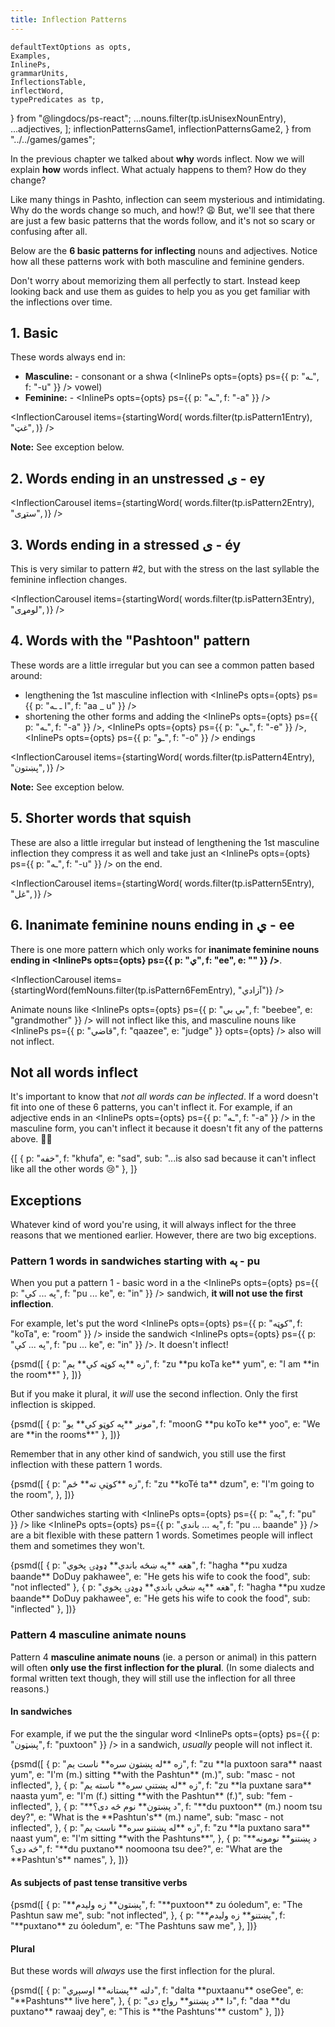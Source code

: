 ```yaml
---
title: Inflection Patterns
---
```





    defaultTextOptions as opts,
    Examples,
    InlinePs,
    grammarUnits,
    InflectionsTable,
    inflectWord,
    typePredicates as tp,
} from "@lingdocs/ps-react";
    ...nouns.filter(tp.isUnisexNounEntry),
    ...adjectives,
];
    inflectionPatternsGame1,
    inflectionPatternsGame2,
} from "../../games/games";

In the <Link to="/inflection/inflection-intro/">previous chapter</Link> we talked about **why** words inflect. Now we will explain **how** words inflect. What actualy happens to them? How do they change?

Like many things in Pashto, inflection can seem mysterious and intimidating. Why do the words change so much, and how!? 😩 But, we'll see that there are just a few basic patterns that the words follow, and it's not so scary or confusing after all.

Below are the **6 basic patterns for inflecting** nouns and adjectives. Notice how all these patterns work with both masculine and feminine genders.

Don't worry about memorizing them all perfectly to start. Instead keep looking back and use them as guides to help you as you get familiar with the inflections over time.

## 1. Basic

These words always end in:

- **Masculine:** - consonant or a shwa (<InlinePs opts={opts} ps={{ p: "ـه", f: "-u" }} /> vowel)
- **Feminine:** - <InlinePs opts={opts} ps={{ p: "ـه", f: "-a" }} />

<InflectionCarousel items={startingWord(
    words.filter(tp.isPattern1Entry),
    "غټ",
)} />

**Note:** See <Link to="/inflection/inflection-patterns/#pattern-1-words-in-sandwiches-starting-with-inlineps-optsopts-ps-p-په-f-pu--">exception</Link> below.

## 2. Words ending in an unstressed ی - ey

<InflectionCarousel items={startingWord(
    words.filter(tp.isPattern2Entry),
    "ستړی",
)} />  

## 3. Words ending in a stressed ی - éy

This is very similar to pattern #2, but with the stress on the last syllable the feminine inflection changes.

<InflectionCarousel items={startingWord(
    words.filter(tp.isPattern3Entry),
    "لومړی",
)} />  

## 4. Words with the "Pashtoon" pattern

These words are a little irregular but you can see a common patten based around:

- lengthening the 1st masculine inflection with <InlinePs opts={opts} ps={{ p: "ا ـ ـه", f: "aa _ u" }} />
- shortening the other forms and adding the <InlinePs opts={opts} ps={{ p: "ـه", f: "-a" }} />, <InlinePs opts={opts} ps={{ p: "ـې", f: "-e" }} />, <InlinePs opts={opts} ps={{ p: "ـو", f: "-o" }} /> endings

<InflectionCarousel items={startingWord(
    words.filter(tp.isPattern4Entry),
    "پښتون",
)} />

**Note:** See <Link to="/inflection/inflection-patterns/#pattern-4-masculine-animate-nouns">exception</Link> below.

## 5. Shorter words that squish

These are also a little irregular but instead of lengthening the 1st masculine inflection they compress it as well and take just an <InlinePs opts={opts} ps={{ p: "ـه", f: "-u" }} /> on the end.

<InflectionCarousel items={startingWord(
    words.filter(tp.isPattern5Entry),
    "غل",
)} /> 

## 6. Inanimate feminine nouns ending in ي - ee

There is one more pattern which only works for **inanimate feminine nouns ending in <InlinePs opts={opts} ps={{ p: "ي", f: "ee", e: "" }} />**.

<InflectionCarousel items={startingWord(femNouns.filter(tp.isPattern6FemEntry), "آزادي")} />

Animate nouns like <InlinePs opts={opts} ps={{ p: "بي بي", f: "beebee", e: "grandmother" }} /> will not inflect like this, and masculine nouns like <InlinePs ps={{ p: "قاضي", f: "qaazee", e: "judge" }} opts={opts} /> also will not inflect.

## Not all words inflect

It's important to know that *not all words can be inflected*. If a word doesn't fit into one of these 6 patterns, you can't inflect it. For example, if an adjective ends in an <InlinePs opts={opts} ps={{ p: "ـه", f: "-a" }} /> in the masculine form, you can't inflect it because it doesn't fit any of the patterns above. 🙅‍♂️

<Examples opts={opts}>
    {[
        { p: "خفه", f: "khufa", e: "sad", sub: "...is also sad because it can't inflect like all the other words 😢" },
    ]}
</Examples>

## Exceptions

Whatever kind of word you're using, it will always inflect for the <Link to="/inflection/inflection-intro/">three reasons</Link> that we mentioned earlier. However, there are two big exceptions. 

### Pattern 1 words in sandwiches starting with په - pu

When you put a <Link to="/inflection/inflection-patterns/#1-basic">pattern 1 - basic</Link> word in a the <InlinePs opts={opts} ps={{ p: "په ... کې", f: "pu ... ke", e: "in" }} /> sandwich, **it will not use the first inflection**.

For example, let's put the word <InlinePs opts={opts} ps={{ p: "کوټه", f: "koTa", e: "room" }} /> inside the sandwich <InlinePs opts={opts} ps={{ p: "په ... کې", f: "pu ... ke", e: "in" }} />. It doesn't inflect!

<Examples opts={opts}>
    {psmd([
        { p: "زه **په کوټه کې** یم", f: "zu **pu koTa ke** yum", e: "I am **in the room**" },
    ])}
</Examples>

But if you make it plural, it *will* use the second inflection. Only the first inflection is skipped.

<Examples opts={opts}>
    {psmd([
        { p: "مونږ **په کوټو کې** یو", f: "moonG **pu koTo ke** yoo", e: "We are **in the rooms**" },
    ])}
</Examples>

Remember that in any other kind of sandwich, you still use the first inflection with these pattern 1 words.

<Examples opts={opts}>
    {psmd([
        {
            p: "زه **کوټې ته** ځم",
            f: "zu **koTé ta** dzum",
            e: "I'm going to the room",
        },
    ])}
</Examples>

Other sandwiches starting with <InlinePs opts={opts} ps={{ p: "په", f: "pu" }} /> like <InlinePs opts={opts} ps={{ p: "په ... باندې", f: "pu ... baande" }} /> are a bit flexible with these pattern 1 words. Sometimes people will inflect them and sometimes they won't.

<Examples opts={opts}>
    {psmd([
        { p: "هغه **په ښځه باندې** ډوډۍ پخوي", f: "hagha **pu xudza baande** DoDuy pakhawee", e: "He gets his wife to cook the food", sub: "not inflected" },
        { p: "هغه **په ښځې باندې** ډوډۍ پخوي", f: "hagha **pu xudze baande** DoDuy pakhawee", e: "He gets his wife to cook the food", sub: "inflected" },
    ])}
</Examples>

### Pattern 4 masculine animate nouns

<p><Link to="/inflection/inflection-patterns/#4-words-with-the-pashtoon-pattern">Pattern 4</Link> <strong>masculine animate nouns</strong> (ie. a person or animal) in this pattern will often <strong>only use the first inflection for the plural</strong>. (In some dialects and formal written text though, they will still use the inflection for all three reasons.)</p>

#### In sandwiches

For example, if we put the the singular word <InlinePs opts={opts} ps={{ p: "پښټون", f: "puxtoon" }} /> in a sandwich, *usually* people will not inflect it.

<Examples opts={opts}>
    {psmd([
        {
            p: "زه **له پښتون سره** ناست یم",
            f: "zu **la puxtoon sara** naast yum",
            e: "I'm (m.) sitting **with the Pashtun** (m.)",
            sub: "masc - not inflected",
        },
        {
            p: "زه **له پښتنې سره** ناسته یم",
            f: "zu **la puxtane sara** naasta yum",
            e: "I'm (f.) sitting **with the Pashtun** (f.)",
            sub: "fem - inflected",
        },
        {
            p: "**د پښتون** نوم څه دی؟",
            f: "**du puxtoon** (m.) noom tsu dey?",
            e: "What is the **Pashtun's** (m.) name",
            sub: "masc - not inflected",
        },
        {
            p: "زه **له پښتنو سره** ناست یم",
            f: "zu **la puxtano sara** naast yum",
            e: "I'm sitting **with the Pashtuns**",
        },
        {
            p: "**د پښتنو** نومونه څه دی؟",
            f: "**du puxtano** noomoona tsu dee?",
            e: "What are the **Pashtun's** names",
        },
    ])}
</Examples>

#### As subjects of past tense transitive verbs

<Examples opts={opts}>
    {psmd([
        {
            p: "**پښتون** زه ولیدم",
            f: "**puxtoon** zu óoledum",
            e: "The Pashtun saw me",
            sub: "not inflected",
        },
        {
            p: "**پښتنو** زه ولیدم",
            f: "**puxtano** zu óoledum",
            e: "The Pashtuns saw me",
        },
    ])}
</Examples>

#### Plural

But these words will *always* use the first inflection for the plural.

<Examples opts={opts}>
    {psmd([
        {
            p: "دلته **پښتانه** اوسېږي",
            f: "dalta **puxtaanu** oseGee",
            e: "**Pashtuns** live here",
        },
        {
            p: "دا **د پښتنو** رواج دی",
            f: "daa **du puxtano** rawaaj dey",
            e: "This is **the Pashtuns'** custom"
        },
    ])}
</Examples>

<GameDisplay record={inflectionPatternsGame1} />

<GameDisplay record={inflectionPatternsGame2} />